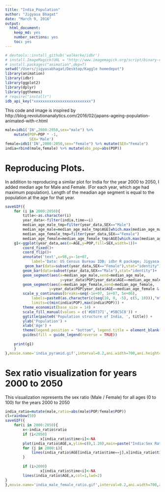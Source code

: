 ```yaml
---
title: "India_Population"
author: "Jigyasa Bhagat"
date: "March 9, 2016"
output: 
  html_document: 
    keep_md: yes
    number_sections: yes
    toc: yes
---
```


```r
# devtools::install_github('walkerke/idbr')
# install.ImageMagick(URL = "http://www.imagemagick.org/script/binary-releases.php")
# install.packages("animation",dep=T)
setwd("/Users/jigyasabhagat/Desktop/Kaggle homedepot")
library(animation)
library(idbr)
library(ggplot2)
library(dplyr)
library(ggthemes)
# require("installr")
idb_api_key("xxxxxxxxxxxxxxxxxxxxxxxxxx")
```
This code and image is inspired by http://blog.revolutionanalytics.com/2016/02/japans-ageing-population-animated-with-r.html

```r
male=idb1('IN',2000:2050,sex="male") %>%
    mutate(POP=POP * -1,
           SEX='Male')
female=idb1('IN',2000:2050,sex="female") %>% mutate(SEX="Female")
india=rbind(male,female) %>% mutate(abs_pop=abs(POP))
```

# Reproducing Plots. 
In addition to reproducing a similar plot for India for the year 2000 to 2050, I added median age for Male and Female. (For each year, which age had maximum population). Length of the meadian age segment is equal to the population at the age for that year.
```r
saveGIF({
    for (i in 2000:2050){
        title<-as.character(i)
        year_data<-filter(india,time==i)
        median_age_male_tmp=filter(year_data,SEX=="Male")
        median_age_male=median_age_male_tmp$AGE[which.max(median_age_male_tmp$abs_pop)]
        median_age_female_tmp=filter(year_data,SEX=="Female")
        median_age_female=median_age_female_tmp$AGE[which.max(median_age_female_tmp$abs_pop)] 
    g1<-ggplot(year_data,aes(x=AGE,y=POP,fill=SEX,width=1))+
        coord_fixed()+
        coord_flip()+
        annotate('text',x=98,y=-1e+07,
            label='Data: US Census Bureau IDB; idbr R package; Jigyasa Bhagat',size=3)+
         geom_bar(data=subset(year_data,SEX=="Female"),stat="identity")+
        geom_bar(data=subset(year_data,SEX=="Male"),stat="identity")+
        geom_segment(aes(x=median_age_male,xend=median_age_male,
                         y=year_data$POP[year_data$AGE==median_age_male & year_data$SEX=="Male"],yend=0))+
        geom_segment(aes(x=median_age_female,xend=median_age_female,
                    y=year_data$POP[year_data$AGE==median_age_female & year_data$SEX=="Female"],yend=0))+
        scale_y_continuous(breaks=seq(-1e+07, 1e+07, 5e+06),
            labels=paste0(as.character(c(seq(10, 0, -5), c(5, 10))),"m"),
            limits=c(min(india$POP),max(india$POP))) +
        theme_economist(base_size = 14) +
        scale_fill_manual(values = c('#D07371','#5BC5C8')) +
        ggtitle(paste0('Population structure of India, ', title)) +
        ylab('Population') +
        xlab('Age') +
        theme(legend.position = "bottom", legend.title = element_blank())+
        guides(fill = guide_legend(reverse = TRUE))
      
    print(g1)     
    }
},movie.name='india_pyramid.gif',interval=0.2,ani.width=700,ani.height=600)
```




# Sex ratio visualization for years 2000 to 2050
This visualization represents the sex ratio (Male / Female) for all ages (0 to 100) for the years 2000 to 2050
```r
india_ratio=mutate(male,ratio=abs(male$POP/female$POP))
cl=rainbow(50)
saveGIF({
    for(i in 2000:2050){
        x<-india_ratio$ratio
        if (i<2050)
                x[india_ratio$time>i]<-NA
        plot(india_ratio$AGE,x,ylim=c(0,1.20),main=paste("India:Sex Ratio(",i,")",sep=""),type="n",xlab = "AGE", ylab = "Number of Males/Number of Females")
        for (j in 2000:i){
            lines(india_ratio$AGE[india_ratio$time==j],x[india_ratio$time==j],col=ifelse(j==2000,"red",cl[as.numeric(substr(j, 3, 4))]),lwd=1.5)
        }
            
        if (i>2000)
                x[india_ratio$time<i]<-NA
        lines(india_ratio$AGE,x,col=1,lwd=2)
}
},movie.name='india_male_female_ratio.gif',interval=0.2,ani.width=700,ani.height=600)
```

